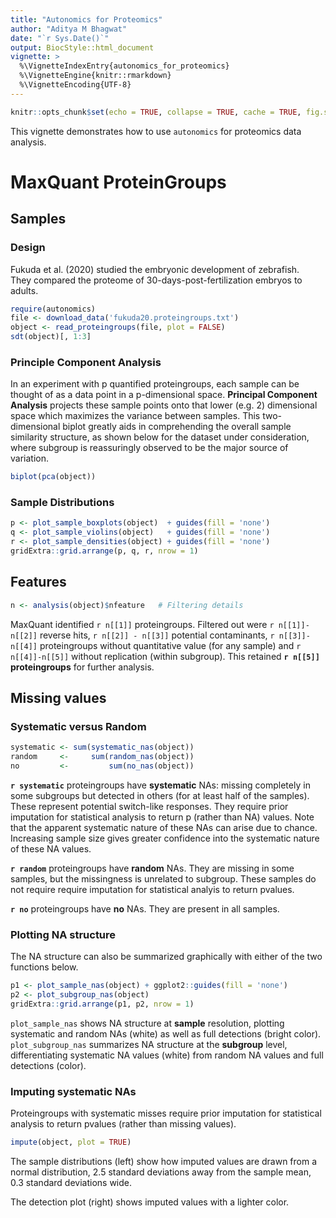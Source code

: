 ```yaml
---
title: "Autonomics for Proteomics"
author: "Aditya M Bhagwat"
date: "`r Sys.Date()`"
output: BiocStyle::html_document
vignette: >
  %\VignetteIndexEntry{autonomics_for_proteomics}
  %\VignetteEngine{knitr::rmarkdown}
  %\VignetteEncoding{UTF-8}
---
```


```r
knitr::opts_chunk$set(echo = TRUE, collapse = TRUE, cache = TRUE, fig.show = 'hold', fig.align = 'center')
```

This vignette demonstrates how to use `autonomics` for proteomics data analysis.

# MaxQuant ProteinGroups

## Samples

### Design

Fukuda et al. (2020) studied the embryonic development of zebrafish.  
They compared the proteome of 30-days-post-fertilization embryos to adults.


```r
require(autonomics)
file <- download_data('fukuda20.proteingroups.txt')
object <- read_proteingroups(file, plot = FALSE)
sdt(object)[, 1:3]
```

### Principle Component Analysis

In an experiment with p quantified proteingroups, each sample can be thought of as a data point in a p-dimensional space. **Principal Component Analysis** projects these sample points onto that lower (e.g. 2) dimensional space which maximizes the variance between samples. This two-dimensional biplot greatly aids in comprehending the overall sample similarity structure, as shown below for the dataset under consideration, where subgroup is reassuringly observed to be the major source of variation.


```r
biplot(pca(object))
```

### Sample Distributions

```r
p <- plot_sample_boxplots(object)  + guides(fill = 'none')
q <- plot_sample_violins(object)   + guides(fill = 'none')
r <- plot_sample_densities(object) + guides(fill = 'none')
gridExtra::grid.arrange(p, q, r, nrow = 1)
```


## Features

```r
n <- analysis(object)$nfeature   # Filtering details
```

MaxQuant identified `r n[[1]]` proteingroups.  Filtered out were `r n[[1]]- n[[2]]` reverse hits, `r n[[2]] - n[[3]]` potential contaminants, `r n[[3]]-n[[4]]` proteingroups without quantitative value (for any sample) and `r n[[4]]-n[[5]]` without replication (within subgroup). This retained **`r n[[5]]` proteingroups** for further analysis.  


## Missing values

### Systematic versus Random

```r
systematic <- sum(systematic_nas(object))
random     <-     sum(random_nas(object))
no         <-         sum(no_nas(object))
```


**`r systematic`** proteingroups have **systematic** NAs: missing completely in some subgroups but detected in others (for at least half of the samples). These represent potential switch-like responses. They require prior imputation for statistical analysis to return p (rather than NA) values. Note that the apparent systematic nature of these NAs can arise due to chance. Increasing sample size gives greater  confidence into the systematic nature of these NA values.

**`r random`** proteingroups have **random** NAs. They are missing in some samples, but the missingness is unrelated to subgroup. These samples do not require require imputation for statistical analyis to return pvalues.  

**`r no`** proteingroups have **no** NAs. They are present in all samples.  

### Plotting NA structure
  
The NA structure can also be summarized graphically with either of the two functions below.  

```r
p1 <- plot_sample_nas(object) + ggplot2::guides(fill = 'none')
p2 <- plot_subgroup_nas(object)
gridExtra::grid.arrange(p1, p2, nrow = 1)
```

`plot_sample_nas` shows NA structure at **sample** resolution, plotting systematic and random NAs (white) as well as full detections (bright color).  
`plot_subgroup_nas` summarizes NA structure at the **subgroup** level, differentiating systematic NA values (white) from random NA values and full detections (color).

### Imputing systematic NAs

Proteingroups with systematic misses require prior imputation for statistical analysis to return pvalues (rather than missing values). 

```r
impute(object, plot = TRUE)
```
The sample distributions (left) show how imputed values are drawn from a normal distribution, 2.5 standard deviations away from the sample mean, 0.3 standard deviations wide.  

The detection plot (right) shows imputed values with a lighter color.

